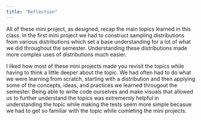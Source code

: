 ```yaml
---
title: "Reflection"
---
```


All of these mini project, as designed, recap the main topics learned in this class. In the first mini project we had to construct sampling distributions from various distributions which set a base understanding for a lot of what we did throughout the semester. Understanding these distributions made more complex uses of distributions much easier. 


I liked how most of these mini projects made you revisit the topics while having to think a little deeper about the topic. We had often had to do what we were learning from scratch, starting with a distribution and then applying some of the concepts, ideas, and practices we learned througout the semester. Being able to write code ourselves and make visuals that allowed us to further understand the topics was extrememly helpful in understanding the topic while making the tests seem more simple becasue we had to get so familiar with the topic while comleting the mini projects. 